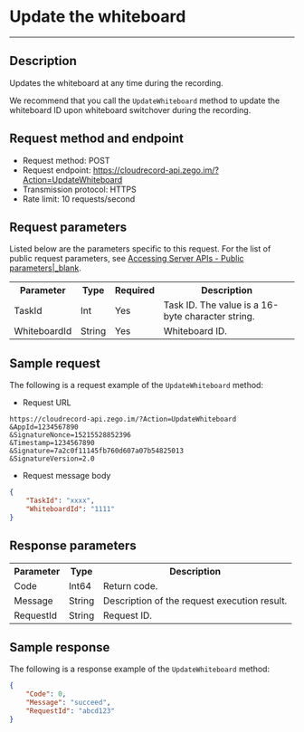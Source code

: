 # Update the whiteboard
---


## Description

Updates the whiteboard at any time during the recording.

We recommend that you call the `UpdateWhiteboard` method to update the whiteboard ID upon whiteboard switchover during the recording.

## Request method and endpoint

- Request method: POST
- Request endpoint: https://cloudrecord-api.zego.im/?Action=UpdateWhiteboard
- Transmission protocol: HTTPS
- Rate limit: 10 requests/second

## Request parameters

Listed below are the parameters specific to this request. For the list of public request parameters, see [Accessing Server APIs - Public parameters\|_blank](!Server_API_v2/Making_API_Requests#2_1).

<table>
  
  <tbody><tr>
    <th>Parameter</th>
    <th>Type</th>
    <th>Required</th>
    <th>Description</th>
  </tr>
  <tr>
    <td>TaskId</td>
    <td>Int</td>
    <td>Yes</td>
    <td>Task ID. The value is a 16-byte character string.</td>
  </tr>
  <tr>
    <td>WhiteboardId</td>
    <td>String</td>
    <td>Yes</td>
    <td>Whiteboard ID.</td>
  </tr>
</tbody></table>


## Sample request

The following is a request example of the `UpdateWhiteboard` method:
- Request URL  
```
https://cloudrecord-api.zego.im/?Action=UpdateWhiteboard
&AppId=1234567890
&SignatureNonce=15215528852396
&Timestamp=1234567890
&Signature=7a2c0f11145fb760d607a07b54825013
&SignatureVersion=2.0
```
- Request message body  
```json
{
	"TaskId": "xxxx",
	"WhiteboardId": "1111"
}
```

## Response parameters

<table>
  
  <tbody><tr>
    <th>Parameter</th>
    <th>Type</th>
    <th>Description</th>
  </tr>
  <tr>
    <td>Code</td>
    <td>Int64</td>
    <td>Return code.</td>
  </tr>
  <tr>
    <td>Message</td>
    <td>String</td>
    <td>Description of the request execution result.</td>
  </tr>
  <tr>
    <td>RequestId</td>
    <td>String</td>
    <td>Request ID.</td>
  </tr>
</tbody></table>


## Sample response

The following is a response example of the `UpdateWhiteboard` method:
```json
{
    "Code": 0,
    "Message": "succeed",
    "RequestId": "abcd123"
}
```
